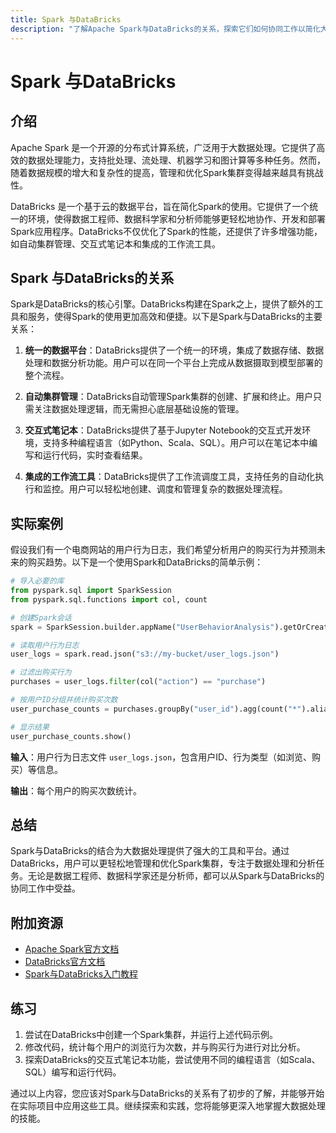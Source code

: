```yaml
---
title: Spark 与DataBricks
description: "了解Apache Spark与DataBricks的关系，探索它们如何协同工作以简化大数据处理和分析。"
---
```


# Spark 与DataBricks

## 介绍

Apache Spark 是一个开源的分布式计算系统，广泛用于大数据处理。它提供了高效的数据处理能力，支持批处理、流处理、机器学习和图计算等多种任务。然而，随着数据规模的增大和复杂性的提高，管理和优化Spark集群变得越来越具有挑战性。

DataBricks 是一个基于云的数据平台，旨在简化Spark的使用。它提供了一个统一的环境，使得数据工程师、数据科学家和分析师能够更轻松地协作、开发和部署Spark应用程序。DataBricks不仅优化了Spark的性能，还提供了许多增强功能，如自动集群管理、交互式笔记本和集成的工作流工具。

## Spark 与DataBricks的关系

Spark是DataBricks的核心引擎。DataBricks构建在Spark之上，提供了额外的工具和服务，使得Spark的使用更加高效和便捷。以下是Spark与DataBricks的主要关系：

1. **统一的数据平台**：DataBricks提供了一个统一的环境，集成了数据存储、数据处理和数据分析功能。用户可以在同一个平台上完成从数据摄取到模型部署的整个流程。

2. **自动集群管理**：DataBricks自动管理Spark集群的创建、扩展和终止。用户只需关注数据处理逻辑，而无需担心底层基础设施的管理。

3. **交互式笔记本**：DataBricks提供了基于Jupyter Notebook的交互式开发环境，支持多种编程语言（如Python、Scala、SQL）。用户可以在笔记本中编写和运行代码，实时查看结果。

4. **集成的工作流工具**：DataBricks提供了工作流调度工具，支持任务的自动化执行和监控。用户可以轻松地创建、调度和管理复杂的数据处理流程。

## 实际案例

假设我们有一个电商网站的用户行为日志，我们希望分析用户的购买行为并预测未来的购买趋势。以下是一个使用Spark和DataBricks的简单示例：

```python
# 导入必要的库
from pyspark.sql import SparkSession
from pyspark.sql.functions import col, count

# 创建Spark会话
spark = SparkSession.builder.appName("UserBehaviorAnalysis").getOrCreate()

# 读取用户行为日志
user_logs = spark.read.json("s3://my-bucket/user_logs.json")

# 过滤出购买行为
purchases = user_logs.filter(col("action") == "purchase")

# 按用户ID分组并统计购买次数
user_purchase_counts = purchases.groupBy("user_id").agg(count("*").alias("purchase_count"))

# 显示结果
user_purchase_counts.show()
```

**输入**：用户行为日志文件 `user_logs.json`，包含用户ID、行为类型（如浏览、购买）等信息。

**输出**：每个用户的购买次数统计。

## 总结

Spark与DataBricks的结合为大数据处理提供了强大的工具和平台。通过DataBricks，用户可以更轻松地管理和优化Spark集群，专注于数据处理和分析任务。无论是数据工程师、数据科学家还是分析师，都可以从Spark与DataBricks的协同工作中受益。

## 附加资源

- [Apache Spark官方文档](https://spark.apache.org/docs/latest/)
- [DataBricks官方文档](https://docs.databricks.com/)
- [Spark与DataBricks入门教程](https://www.databricks.com/learn/training)

## 练习

1. 尝试在DataBricks中创建一个Spark集群，并运行上述代码示例。
2. 修改代码，统计每个用户的浏览行为次数，并与购买行为进行对比分析。
3. 探索DataBricks的交互式笔记本功能，尝试使用不同的编程语言（如Scala、SQL）编写和运行代码。

通过以上内容，您应该对Spark与DataBricks的关系有了初步的了解，并能够开始在实际项目中应用这些工具。继续探索和实践，您将能够更深入地掌握大数据处理的技能。